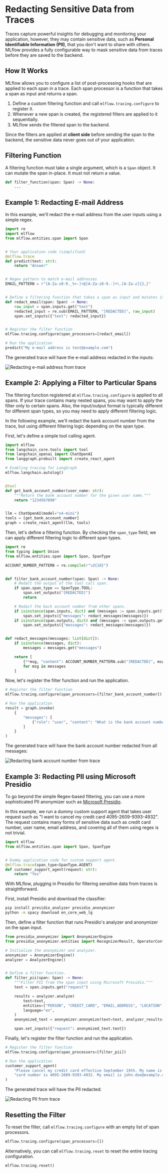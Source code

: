 
# Redacting Sensitive Data from Traces

Traces capture powerful insights for debugging and monitoring your application, however, they may contain sensitive data, such as **Personal Identifiable Information (PII)**, that you don't want to share with others. MLflow provides a fully configurable way to mask sensitive data from traces before they are saved to the backend.

## How It Works

MLflow allows you to configure a list of post-processing hooks that are applied to each span in a trace. Each span processor is a function that takes a span as input and returns a span.

1. Define a custom filtering function and call <APILink fn="mlflow.tracing.configure">`mlflow.tracing.configure`</APILink> to register it.
2. Whenever a new span is created, the registered filters are applied to it sequentially.
3. MLflow sends the filtered span to the backend.

Since the filters are applied at **client side** before sending the span to the backend, the sensitive data never goes out of your application.

## Filtering Function

A filtering function must take a single argument, which is a <APILink fn="mlflow.entities.span.Span">`Span`</APILink> object. It can mutate the span in-place. It must not return a value.

```python
def filter_function(span: Span) -> None:
    ...
```

## Example 1: Redacting E-mail Address

In this example, we'll redact the e-mail address from the user inputs using a simple regex.

```python
import re
import mlflow
from mlflow.entities.span import Span


# Your application code (simplified)
@mlflow.trace
def predict(text: str):
    return "Answer"


# Regex pattern to match e-mail addresses
EMAIL_PATTERN = r"[A-Za-z0-9._%+-]+@[A-Za-z0-9.-]+\.[A-Za-z]{2,}"


# Define a filtering function that takes a span as input and mutates it in-place.
def redact_email(span: Span) -> None:
    raw_input = span.inputs.get("text")
    redacted_input = re.sub(EMAIL_PATTERN, "[REDACTED]", raw_input)
    span.set_inputs({"text": redacted_input})


# Register the filter function
mlflow.tracing.configure(span_processors=[redact_email])

# Run the application
predict("My e-mail address is test@example.com")
```

The generated trace will have the e-mail address redacted in the inputs:

![Redacting e-mail address from trace](/images/llms/tracing/masking/pii_masking_simple.png)

## Example 2: Applying a Filter to Particular Spans

The filtering function registered at <APILink fn="mlflow.tracing.configure">`mlflow.tracing.configure`</APILink> is applied to all spans. If your trace contains many nested spans, you may want to apply the filter only to certain spans. Also, the input/output format is typically different for different span types, so you may need to apply different filtering logic.

In the following example, we'll redact the bank account number from the trace, but using different filtering logic depending on the span type.

First, let's define a simple tool calling agent.

```python
import mlflow
from langchain_core.tools import tool
from langchain_openai import ChatOpenAI
from langgraph.prebuilt import create_react_agent

# Enabling tracing for LangGraph
mlflow.langchain.autolog()


@tool
def get_bank_account_number(user_name: str):
    """Return the bank account number for the given user name."""
    return "1234567890"


llm = ChatOpenAI(model="o4-mini")
tools = [get_bank_account_number]
graph = create_react_agent(llm, tools)
```

Then, let's define a filtering function. By checking the `span_type` field, we can apply different filtering logic to different span types.

```python
import re
from typing import Union
from mlflow.entities.span import Span, SpanType

ACCOUNT_NUMBER_PATTERN = re.compile(r"\d{10}")


def filter_bank_account_number(span: Span) -> None:
    # Redact the output of the tool call span.
    if span.span_type == SpanType.TOOL:
        span.set_outputs("[REDACTED]")
        return

    # Redact the back account number from other spans.
    if isinstance(span.inputs, dict) and (messages := span.inputs.get("messages")):
        span.set_inputs({"messages": redact_messages(messages)})
    if isinstance(span.outputs, dict) and (messages := span.outputs.get("messages")):
        span.set_outputs({"messages": redact_messages(messages)})


def redact_messages(messages: list[dict]):
    if isinstance(messages, dict):
        messages = messages.get("messages")

    return [
        {**msg, "content": ACCOUNT_NUMBER_PATTERN.sub("[REDACTED]", msg["content"])}
        for msg in messages
    ]
```

Now, let's register the filter function and run the application.

```python
# Register the filter function
mlflow.tracing.configure(span_processors=[filter_bank_account_number])

# Run the application
result = graph.invoke(
    {
        "messages": [
            {"role": "user", "content": "What is the bank account number for John Doe?"}
        ]
    }
)
```

The generated trace will have the bank account number redacted from all messages:

![Redacting bank account number from trace](/images/llms/tracing/masking/pii_masking_langgraph.png)

## Example 3: Redacting PII using Microsoft Presidio

To go beyond the simple Regex-based filtering, you can use a more sophisticated PII anonymizer such as [Microsoft Presidio](https://microsoft.github.io/presidio/anonymizer/).

In this example, we run a dummy custom support agent that takes user request such as "I want to cancel my credit card 4095-2609-9393-4932". The request contains many forms of sensitive data such as credit card number, user name, email address, and covering all of them using regex is not trivial.

```python
import mlflow
from mlflow.entities.span import Span, SpanType


# Dummy application code for custom support agent.
@mlflow.trace(span_type=SpanType.AGENT)
def customer_support_agent(request: str):
    return "Yes"
```

With MLflow, plugging in Presidio for filtering sensitive data from traces is straightforward.

First, install Presidio and download the classifier:

```bash
pip install presidio_analyzer presidio_anonymizer
python -m spacy download en_core_web_lg
```

Then, define a filter function that runs Presidio's analyzer and anonymizer on the span input.

```python
from presidio_anonymizer import AnonymizerEngine
from presidio_anonymizer.entities import RecognizerResult, OperatorConfig

# Initialize the anonymizer and analyzer.
anonymizer = AnonymizerEngine()
analyzer = AnalyzerEngine()


# Define a filter function.
def filter_pii(span: Span) -> None:
    """Filter PII from the span input using Microsoft Presidio."""
    text = span.inputs.get("request")

    results = analyzer.analyze(
        text=text,
        entities=["PERSON", "CREDIT_CARD", "EMAIL_ADDRESS", "LOCATION", "DATE_TIME"],
        language="en",
    )
    anonymized_text = anonymizer.anonymize(text=text, analyzer_results=results)

    span.set_inputs({"request": anonymized_text.text})
```

Finally, let's register the filter function and run the application.

```python
# Register the filter function
mlflow.tracing.configure(span_processors=[filter_pii])

# Run the application
customer_support_agent(
    "Please cancel my credit card effective September 19th. My name is John Doe and my credit "
    "card number is 4095-2609-9393-4932. My email is john.doe@example.com and I live in Amsterdam."
)
```

The generated trace will have the PII redacted:

![Redacting PII from trace](/images/llms/tracing/masking/pii_masking_presidio.png)

## Resetting the Filter

To reset the filter, call <APILink fn="mlflow.tracing.configure">`mlflow.tracing.configure`</APILink> with an empty list of span processors.

```python
mlflow.tracing.configure(span_processors=[])
```

Alternatively, you can call <APILink fn="mlflow.tracing.reset">`mlflow.tracing.reset`</APILink> to reset the entire tracing configuration.

```python
mlflow.tracing.reset()
```
